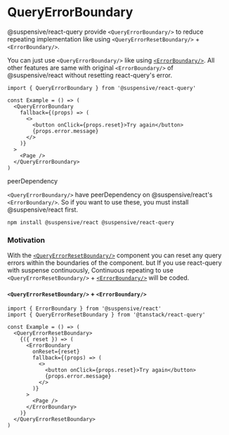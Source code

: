 
# QueryErrorBoundary

@suspensive/react-query provide `<QueryErrorBoundary/>` to reduce repeating implementation like using `<QueryErrorResetBoundary/>` + `<ErrorBoundary/>`.

You can just use `<QueryErrorBoundary/>` like using [`<ErrorBoundary/>`](/docs/react/ErrorBoundary). All other features are same with original `<ErrorBoundary/>` of @suspensive/react without resetting react-query's error.

```tsx /QueryErrorBoundary/
import { QueryErrorBoundary } from '@suspensive/react-query'

const Example = () => (
  <QueryErrorBoundary
    fallback={(props) => (
      <>
        <button onClick={props.reset}>Try again</button>
        {props.error.message}
      </>
    )}
  >
    <Page />
  </QueryErrorBoundary>
)
```

<Callout type='info'>

peerDependency

`<QueryErrorBoundary/>` have peerDependency on @suspensive/react's `<ErrorBoundary/>`.
So if you want to use these, you must install @suspensive/react first.

```shell npm2yarn
npm install @suspensive/react @suspensive/react-query
```

</Callout>

### Motivation

With the [`<QueryErrorResetBoundary/>`](https://tanstack.com/query/v4/docs/reference/QueryErrorResetBoundary) component you can reset any query errors within the boundaries of the component. but If you use react-query with suspense continuously, Continuous repeating to use `<QueryErrorResetBoundary/>` + [`<ErrorBoundary/>`](/docs/react/ErrorBoundary) will be coded.

#### `<QueryErrorResetBoundary/>` + `<ErrorBoundary/>`

```tsx /QueryErrorResetBoundary/ /ErrorBoundary/
import { ErrorBoundary } from '@suspensive/react'
import { QueryErrorResetBoundary } from '@tanstack/react-query'

const Example = () => (
  <QueryErrorResetBoundary>
    {({ reset }) => (
      <ErrorBoundary
        onReset={reset}
        fallback={(props) => (
          <>
            <button onClick={props.reset}>Try again</button>
            {props.error.message}
          </>
        )}
      >
        <Page />
      </ErrorBoundary>
    )}
  </QueryErrorResetBoundary>
)
```
